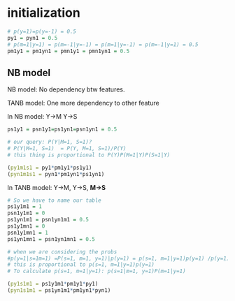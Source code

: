 # initialization

```R
# p(y=1)=p(y=-1) = 0.5
py1 = pyn1 = 0.5
# p(m=1|y=1) = p(m=-1|y=-1) = p(m=1|y=-1) = p(m=-1|y=1) = 0.5
pm1y1 = pm1yn1 = pmn1y1 = pmn1yn1 = 0.5
```

## NB model

NB model: No dependency btw features.

TANB model: One more dependency to other feature

In NB model: Y-\>M Y-\>S

```R
ps1y1 = psn1y1=ps1yn1=psn1yn1 = 0.5

# our query: P(Y|M=1, S=1)?
# P(Y|M=1, S=1)  = P(Y, M=1, S=1)/P(Y)
# this thing is proportional to P(Y)P(M=1|Y)P(S=1|Y)

(py1m1s1 = py1*pm1y1*ps1y1)
(pyn1m1s1 = pyn1*pm1yn1*ps1yn1)
```

In TANB model: Y-\>M, Y-\>S, **M-\>S**
```R
# So we have to name our table
ps1y1m1 = 1
psn1y1m1 = 0
ps1yn1m1 = psn1yn1m1 = 0.5
ps1y1mn1 = 0
psn1y1mn1 = 1
ps1yn1mn1 = psn1yn1mn1 = 0.5

# when we are considering the probs 
#p(y=1|s=1m=1) =P(s=1, m=1, y=1)|p(y=1) = p(s=1, m=1|y=1)p(y=1) /p(y=1)
# this is proportional to p(s=1, m=1|y=1)p(y=1)
# To calculate p(s=1, m=1|y=1): p(s=1|m=1, y=1)P(m=1|y=1)

(py1s1m1 = ps1y1m1*pm1y1*py1)
(pyn1s1m1 = ps1yn1m1*pm1yn1*pyn1)
```